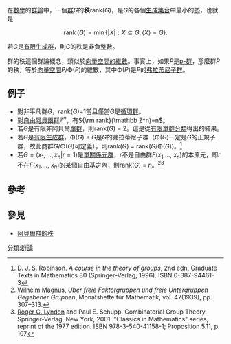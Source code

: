 在[[數學|數學]]的[[群論|群論]]中，一個[[群|群]]''G''的'''秩'''rank(''G'')，是''G''的各個[[群的生成集合|生成集合]]中最小的[[勢|勢]]，也就是

:<math> \operatorname{rank}(G)=\min\{ |X|: X\subseteq G, \langle X\rangle =G\}.</math>

若''G''是[[有限生成群|有限生成群]]，則''G''的秩是非負整數。

群的秩這個群論概念，類似於[[向量空間的維數|向量空間的維數]]。事實上，如果''P''是[[p-群|p-群]]，那麼群''P''的秩，等於[[向量空間|向量空間]]''P''/Φ(''P'')的維數，其中Φ(''P'')是''P''的[[弗拉蒂尼子群|弗拉蒂尼子群]]。

==例子==
*對非平凡群''G''，rank(''G'')=1當且僅當''G''是[[循環群|循環群]]。
*對[[自由阿貝爾群|自由阿貝爾群]]<math>\mathbb Z^n</math>，有<math> {\rm rank}(\mathbb Z^n)=n</math>。
*若''G''是有限非阿貝爾[[單群|單群]]，則rank(''G'') = 2。這是從[[有限單群分類|有限單群分類]]得出的結果。
*若''G''是[[有限生成群|有限生成群]]，Φ(''G'') ≤ ''G''是''G''的弗拉蒂尼子群（Φ(''G'')一定是''G''的正規子群，故此商群''G''/Φ(''G'')可定義），則rank(''G'') = rank(''G''/Φ(''G''))。<ref name="Robinson">D. J. S. Robinson. ''A course in the theory of groups'', 2nd edn, Graduate Texts in Mathematics 80 (Springer-Verlag, 1996). ISBN 0-387-94461-3</ref>
*若<math>G=\langle x_1,\dots, x_n| r=1\rangle</math>是[[單關係元群|單關係元群]]，''r''不是自由群''F''(''x''<sub>1</sub>,..., ''x''<sub>''n''</sub>)的本原元，即''r''不在''F''(''x''<sub>1</sub>,..., ''x''<sub>''n''</sub>)的某個自由基之內，則rank(''G'') = ''n''。<ref>[[Wilhelm_Magnus|Wilhelm Magnus]], ''Uber freie Faktorgruppen und freie Untergruppen Gegebener Gruppen'', Monatshefte für Mathematik, vol. 47(1939), pp. 307–313. </ref><ref>[[Roger_Lyndon|Roger C. Lyndon]] and Paul E. Schupp. Combinatorial Group Theory. Springer-Verlag, New York, 2001. "Classics in Mathematics" series, reprint of the 1977 edition. ISBN 978-3-540-41158-1; Proposition 5.11, p. 107</ref>

==參考==
{{reflist}}

==參見==
*[[秩_(阿貝爾群)|阿貝爾群的秩]]

[[分類:群論|分類:群論]]